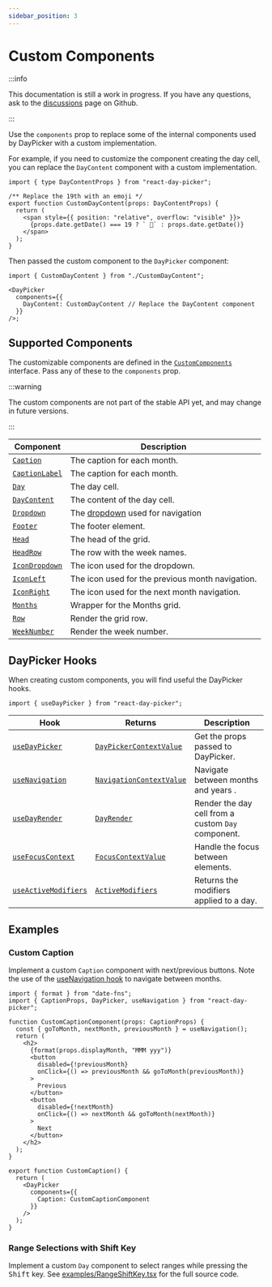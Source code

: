 ```yaml
---
sidebar_position: 3
---
```


# Custom Components

:::info

This documentation is still a work in progress. If you have any questions, ask to the [discussions](https://github.com/gpbl/react-day-picker/discussions) page on Github.

:::

Use the `components` prop to replace some of the internal components used by DayPicker with a custom implementation.

For example, if you need to customize the component creating the day cell, you can replace the `DayContent` component with a custom implementation.

```tsx title="./CustomDayContent.tsx"
import { type DayContentProps } from "react-day-picker";

/** Replace the 19th with an emoji */
export function CustomDayContent(props: DayContentProps) {
  return (
    <span style={{ position: "relative", overflow: "visible" }}>
      {props.date.getDate() === 19 ? ` 🎉` : props.date.getDate()}
    </span>
  );
}
```

Then passed the custom component to the `DayPicker` component:

```tsx title="./MyApp.jsx"
import { CustomDayContent } from "./CustomDayContent";

<DayPicker
  components={{
    DayContent: CustomDayContent // Replace the DayContent component
  }}
/>;
```

<BrowserWindow>
  <Examples.CustomDayContent />
</BrowserWindow>

## Supported Components

The customizable components are defined in the [`CustomComponents`](/api/interfaces/CustomComponents) interface. Pass any of these to the `components` prop.

:::warning

The custom components are not part of the stable API yet, and may change in future versions.

:::

| Component                                        | Description                                                                                  |
| ------------------------------------------------ | -------------------------------------------------------------------------------------------- |
| [`Caption`](/api/functions/Caption.md)           | The caption for each month.                                                                  |
| [`CaptionLabel`](/api/functions/CaptionLabel.md) | The caption for each month.                                                                  |
| [`Day`](/api/functions/Day.md)                   | The day cell.                                                                                |
| [`DayContent`](/api/functions/DayContent.md)     | The content of the day cell.                                                                 |
| [`Dropdown`](/api/functions/Dropdown.md)         | The [dropdown](../using-daypicker/customization.mdx#dropdown-navigation) used for navigation |
| [`Footer`](/api/functions/Footer.md)             | The footer element.                                                                          |
| [`Head`](/api/functions/Head.md)                 | The head of the grid.                                                                        |
| [`HeadRow`](/api/functions/HeadRow.md)           | The row with the week names.                                                                 |
| [`IconDropdown`](/api/functions/IconDropdown.md) | The icon used for the dropdown.                                                              |
| [`IconLeft`](/api/functions/IconLeft.md)         | The icon used for the previous month navigation.                                             |
| [`IconRight`](/api/functions/IconRight.md)       | The icon used for the next month navigation.                                                 |
| [`Months`](/api/functions/Months.md)             | Wrapper for the Months grid.                                                                 |
| [`Row`](/api/functions/Row.md)                   | Render the grid row.                                                                         |
| [`WeekNumber`](/api/functions/WeekNumber.md)     | Render the week number.                                                                      |

## DayPicker Hooks

When creating custom components, you will find useful the DayPicker hooks.

```tsx
import { useDayPicker } from "react-day-picker";
```

| Hook                                                         | Returns                                                               | Description                                        |
| ------------------------------------------------------------ | --------------------------------------------------------------------- | -------------------------------------------------- |
| [`useDayPicker`](/api/functions/useDayPicker.md)             | [`DayPickerContextValue`](/api/interfaces/DayPickerContextValue.md)   | Get the props passed to DayPicker.                 |
| [`useNavigation`](/api/functions/useNavigation.md)           | [`NavigationContextValue`](/api/interfaces/NavigationContextValue.md) | Navigate between months and years .                |
| [`useDayRender`](/api/functions/useDayRender.md)             | [`DayRender`](/api/type-aliases/DayRender.md)                         | Render the day cell from a custom `Day` component. |
| [`useFocusContext`](/api/functions/useFocusContext.md)       | [`FocusContextValue`](/api/type-aliases/FocusContextValue.md)         | Handle the focus between elements.                 |
| [`useActiveModifiers`](/api/functions/useActiveModifiers.md) | [`ActiveModifiers`](/api/type-aliases/ActiveModifiers.md)             | Returns the modifiers applied to a day.            |

## Examples

### Custom Caption

Implement a custom `Caption` component with next/previous buttons. Note the use of the [useNavigation hook](/api/functions/useNavigation) to navigate between months.

```tsx
import { format } from "date-fns";
import { CaptionProps, DayPicker, useNavigation } from "react-day-picker";

function CustomCaptionComponent(props: CaptionProps) {
  const { goToMonth, nextMonth, previousMonth } = useNavigation();
  return (
    <h2>
      {format(props.displayMonth, "MMM yyy")}
      <button
        disabled={!previousMonth}
        onClick={() => previousMonth && goToMonth(previousMonth)}
      >
        Previous
      </button>
      <button
        disabled={!nextMonth}
        onClick={() => nextMonth && goToMonth(nextMonth)}
      >
        Next
      </button>
    </h2>
  );
}

export function CustomCaption() {
  return (
    <DayPicker
      components={{
        Caption: CustomCaptionComponent
      }}
    />
  );
}
```

<BrowserWindow>
  <Examples.CustomCaption />
</BrowserWindow>

### Range Selections with Shift Key

Implement a custom `Day` component to select ranges while pressing the <kbd>Shift</kbd> key. See [examples/RangeShiftKey.tsx](https://github.com/gpbl/react-day-picker/blob/main/website/examples/RangeShiftKey.tsx) for the full source code.

<BrowserWindow>
  <Examples.RangeShiftKey />
</BrowserWindow>
